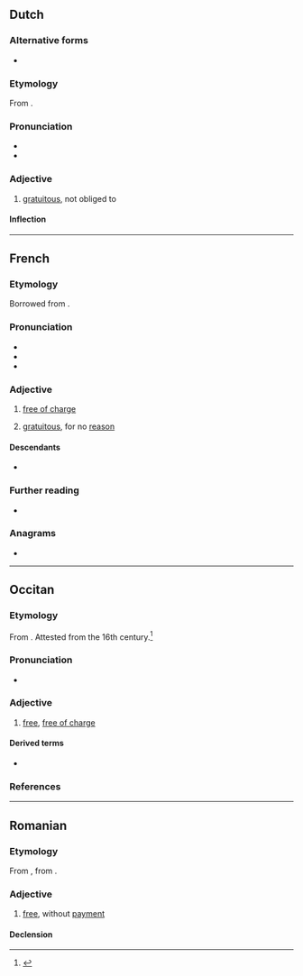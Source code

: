 {{also|gratuït}}
==Dutch==

===Alternative forms===
* {{l|nl|gratuite}}

===Etymology===
From {{bor|nl|fr|gratuit}}.

===Pronunciation===
* {{IPA|nl|/ɡraːˈtʋi/}}
* {{audio|nl|Nl-gratuit.ogg|Audio}}

===Adjective===
{{nl-adj|-}}

# [[gratuitous]], not obliged to

====Inflection====
{{nl-decl-adj||-}}

----

==French==

===Etymology===
Borrowed from {{bor|fr|la|grātuītus}}.

===Pronunciation===
* {{fr-IPA}}
* {{audio|fr|Fr-Paris--gratuit.ogg|Audio (Paris)}}
* {{audio|fr|LL-Q150 (fra)-DSwissK-gratuit.wav|Audio}}

===Adjective===
{{fr-adj}}

# [[free of charge]]
#: {{ant|fr|payant}}
# [[gratuitous]], for no [[reason]]
#: {{ux|fr|méchanceté gratuite}}

====Descendants====
* {{desc|nl|gratuit|bor=1}}

===Further reading===
* {{R:TLFi}}

===Anagrams===
* {{l|fr|grutait}}

----

==Occitan==

===Etymology===
From {{der|oc|la|grātuītus}}. Attested from the 16th century.<ref>{{R:DGLO|295}}</ref>

===Pronunciation===
* {{audio|oc|LL-Q14185 (oci)-Davidgrosclaude-gratuit.wav|Audio (Béarn)}}

===Adjective===
{{oc-adj}}

# [[free]], [[free of charge]]

====Derived terms====
* {{l|oc|gratuitament}}

===References===
<references/>

----

==Romanian==

===Etymology===
From {{bor|ro|fr|gratuit}}, from {{der|ro|la|gratuitus}}.

===Adjective===
{{ro-adj}}

# [[free]], without [[payment]]

====Declension====
{{ro-decl-adj}}